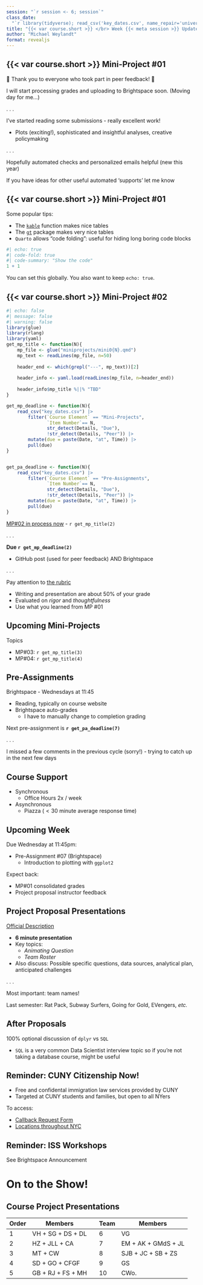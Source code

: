 ```yaml
---
session: "`r session <- 6; session`"
class_date: 
  "`r library(tidyverse); read_csv('key_dates.csv', name_repair='universal') |> filter(Course.Element == 'Class Session', Item.Number==session) |> pull(Date)`"
title: "{{< var course.short >}} </br> Week {{< meta session >}} Update </br> {{< meta class_date >}}"
author: "Michael Weylandt"
format: revealjs
---
```


## {{< var course.short >}} Mini-Project #01

👏 Thank you to everyone who took part in peer feedback! 👏

I will start processing grades and uploading to Brightspace soon. 
(Moving day for me...)

. . .

I've started reading some submissions - really excellent work! 

- Plots (exciting!), sophisticated and insightful analyses, creative policymaking

. . . 

Hopefully automated checks and personalized emails helpful (new this year)

If you have ideas for other useful automated 'supports' let me know

## {{< var course.short >}} Mini-Project #01

Some popular tips:

- The [`kable`](https://bookdown.org/yihui/rmarkdown-cookbook/kable.html) function
  makes nice tables
- The [`gt`](https://gt.rstudio.com/) package makes very nice tables
- `Quarto` allows "code folding": useful for hiding long boring code blocks

```r
#| echo: true
#| code-fold: true
#| code-summary: "Show the code"
1 + 1
```

You can set this globally. You also want to keep `echo: true`.

## {{< var course.short >}} Mini-Project #02

```r
#| echo: false
#| message: false
#| warning: false
library(glue)
library(rlang)
library(yaml)
get_mp_title <- function(N){
    mp_file <- glue("miniprojects/mini0{N}.qmd")
    mp_text <- readLines(mp_file, n=50)
    
    header_end <- which(grepl("---", mp_text))[2]
    
    header_info <- yaml.load(readLines(mp_file, n=header_end))
    
    header_info$mp_title %||% "TBD"
}

get_mp_deadline <- function(N){
    read_csv("key_dates.csv") |> 
        filter(`Course Element` == "Mini-Projects", 
               `Item Number`== N, 
               str_detect(Details, "Due"), 
               !str_detect(Details, "Peer")) |>
        mutate(due = paste(Date, "at", Time)) |>
        pull(due)
}


get_pa_deadline <- function(N){
    read_csv("key_dates.csv") |> 
        filter(`Course Element` == "Pre-Assignments", 
               `Item Number`== N, 
               str_detect(Details, "Due"), 
               !str_detect(Details, "Peer")) |>
        mutate(due = paste(Date, "at", Time)) |>
        pull(due)
}
```

[MP#02 in process now](../miniprojcts/mini02.html) - `r get_mp_title(2)`

. . .

**Due `r get_mp_deadline(2)`**

-   GitHub post (used for peer feedback) AND Brightspace

. . .

Pay attention to [the rubric](../miniprojects/mini02.html#rubric)

-   Writing and presentation are about 50% of your grade
-   Evaluated on *rigor* and *thoughtfulness*
-   Use what you learned from MP #01

## Upcoming Mini-Projects

Topics

-   MP#03: `r get_mp_title(3)`
-   MP#04: `r get_mp_title(4)`

## Pre-Assignments

Brightspace - Wednesdays at 11:45

- Reading, typically on course website
- Brightspace auto-grades
  - I have to manually change to completion grading

Next pre-assignment is **`r get_pa_deadline(7)`**

. . . 

I missed a few comments in the previous cycle (sorry!) - trying to catch up 
in the next few days

## Course Support

- Synchronous
  - Office Hours 2x / week
- Asynchronous
  - Piazza ($<30$ minute average response time)

## Upcoming Week

Due Wednesday at 11:45pm:

- Pre-Assignment #07 (Brightspace)
  * Introduction to plotting with `ggplot2`

Expect back:

-   MP#01 consolidated grades
-   Project proposal instructor feedback

## Project Proposal Presentations

[Official Description](https://michael-weylandt.com/STA9750/project.html#project-proposal-presentations)

- **6 minute presentation**
- Key topics:
  - *Animating Question*
  - *Team Roster*
- Also discuss: Possible specific questions, data sources, 
  analytical plan, anticipated challenges

. . . 

Most important: team names! 

Last semester: Rat Pack, Subway Surfers, Going for Gold, EVengers, *etc.*

## After Proposals

100% optional discussion of `dplyr` vs `SQL`

- `SQL` is a very common Data Scientist interview topic so if you're not taking
  a database course, might be useful
  
## Reminder: CUNY Citizenship Now!

- Free and confidental immigration law services provided by CUNY
- Targeted at CUNY students and families, but open to all NYers

To access: 

- [Callback Request Form](https://www.cuny.edu/about/administration/offices/communications-marketing/citizenship-now/about/callback/)
- [Locations throughout NYC](https://www.cuny.edu/about/administration/offices/communications-marketing/citizenship-now/about/#locations)

## Reminder: ISS Workshops

See Brightspace Announcement

# On to the Show!

## Course Project Presentations

| Order | Members           |   | Team | Members             |
|-------|-------------------|---|------|---------------------|
| 1     | VH + SG + DS + DL |   | 6    | VG                  |
| 2     | HZ + JLL + CA     |   | 7    | EM + AK + GMdS + JL |
| 3     | MT + CW           |   | 8    | SJB + JC + SB + ZS  |
| 4     | SD + GO + CFGF    |   | 9    | GS                  |
| 5     | GB + RJ + FS + MH |   | 10   | CWo.                |

